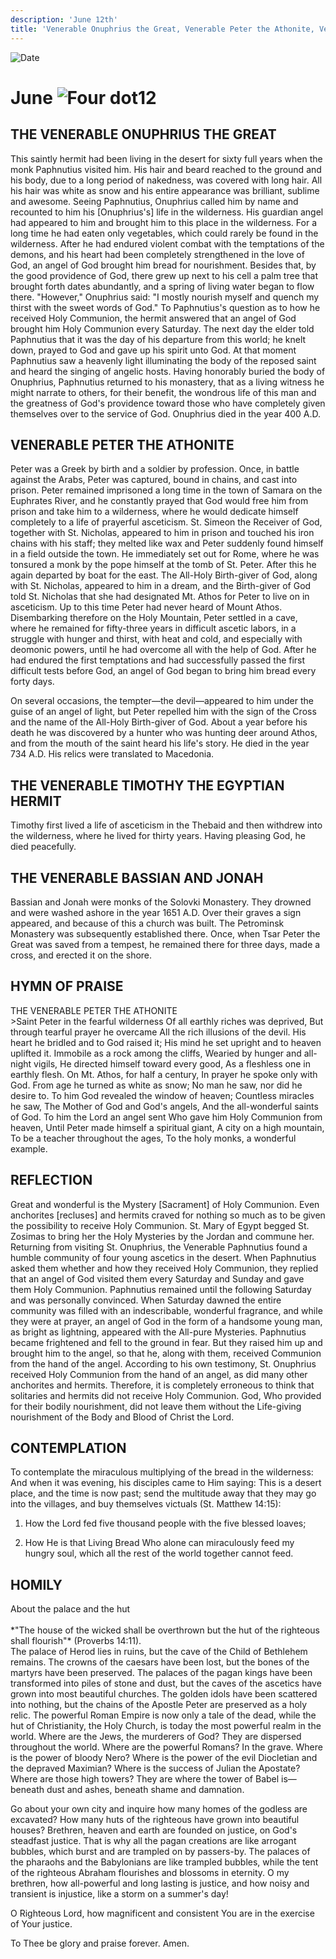 ```yaml
---
description: 'June 12th'
title: 'Venerable Onuphrius the Great, Venerable Peter the Athonite, Venerable Timothy the Egyptian Hermit'
---
```


<RunningHead />
<Image src="/title-imprint.png" height={68} width={50} alt="Date" className="title-imprint"/>

# <div id="date">June <Image className="four-dot" src="/four-dot.png" height={15} width={15} alt="Four dot" />12</div>

## THE VENERABLE ONUPHRIUS THE GREAT

This saintly hermit had been living in the desert for sixty full years when the monk Paphnutius visited him. His hair and beard reached to the ground and his body, due to a long period of nakedness, was covered with long hair. All his hair was white as snow and his entire appearance was brilliant, sublime and awesome. Seeing Paphnutius, Onuphrius called him by name and recounted to him his [Onuphrius's] life in the wilderness. His guardian angel had appeared to him and brought him to this place in the wilderness. For a long time he had eaten only vegetables, which could rarely be found in the wilderness. After he had endured violent combat with the temptations of the demons, and his heart had been completely strengthened in the love of God, an angel of God brought him bread for nourishment. Besides that, by the good providence of God, there grew up next to his cell a palm tree that brought forth dates abundantly, and a spring of living water began to flow there. "However," Onuphrius said: "I mostly nourish myself and quench my thirst with the sweet words of God." To Paphnutius's question as to how he received Holy Communion, the hermit answered that an angel of God brought him Holy Communion every Saturday. The next day the elder told Paphnutius that it was the day of his departure from this world; he knelt down, prayed to God and gave up his spirit unto God. At that moment Paphnutius saw a heavenly light illuminating the body of the reposed saint and heard the singing of angelic hosts. Having honorably buried the body of Onuphrius, Paphnutius returned to his monastery, that as a living witness he might narrate to others, for their benefit, the wondrous life of this man and the greatness of God's providence toward those who have completely given themselves over to the service of God. Onuphrius died in the year 400 A.D.

## VENERABLE PETER THE ATHONITE

Peter was a Greek by birth and a soldier by profession. Once, in battle against the Arabs, Peter was captured, bound in chains, and cast into prison. Peter remained imprisoned a long time in the town of Samara on the Euphrates River, and he constantly prayed that God would free him from prison and take him to a wilderness, where he would dedicate himself completely to a life of prayerful asceticism. St. Simeon the Receiver of God, together with St. Nicholas, appeared to him in prison and touched his iron chains with his staff; they melted like wax and Peter suddenly found himself in a field outside the town. He immediately set out for Rome, where he was tonsured a monk by the pope himself at the tomb of St. Peter. After this he again departed by boat for the east. The All-Holy Birth-giver of God, along with St. Nicholas, appeared to him in a dream, and the Birth-giver of God told St. Nicholas that she had designated Mt. Athos for Peter to live on in asceticism. Up to this time Peter had never heard of Mount Athos. Disembarking therefore on the Holy Mountain, Peter settled in a cave, where he remained for fifty-three years in difficult ascetic labors, in a struggle with hunger and thirst, with heat and cold, and especially with deomonic powers, until he had overcome all with the help of God. After he had endured the first temptations and had successfully passed the first difficult tests before God, an angel of God began to bring him bread every forty days.

On several occasions, the tempter—the devil—appeared to him under the guise of an angel of light, but Peter repelled him with the sign of the Cross and the name of the All-Holy Birth-giver of God. About a year before his death he was discovered by a hunter who was hunting deer around Athos, and from the mouth of the saint heard his life's story. He died in the year 734 A.D. His relics were translated to Macedonia.

## THE VENERABLE TIMOTHY THE EGYPTIAN HERMIT

Timothy first lived a life of asceticism in the Thebaid and then withdrew into the wilderness, where he lived for thirty years. Having pleasing God, he died peacefully.

## THE VENERABLE BASSIAN AND JONAH

Bassian and Jonah were monks of the Solovki Monastery. They drowned and were washed ashore in the year 1651 A.D. Over their graves a sign appeared, and because of this a church was built. The Petrominsk Monastery was subsequently established there. Once, when Tsar Peter the Great was saved from a tempest, he remained there for three days, made a cross, and erected it on the shore.


## HYMN OF PRAISE
<div style={{textAlign:'center', color:'crimson', fontWeight:'bold'}}>
THE VENERABLE PETER THE ATHONITE
</div>
>Saint Peter in the fearful wilderness  
Of all earthly riches was deprived,  
But through tearful prayer he overcame  
All the rich illusions of the devil.  
His heart he bridled and to God raised it;  
His mind he set upright and to heaven uplifted it.  
Immobile as a rock among the cliffs,  
Wearied by hunger and all-night vigils,  
He directed himself toward every good,  
As a fleshless one in earthly flesh.  
On Mt. Athos, for half a century,  
In prayer he spoke only with God.  
From age he turned as white as snow;  
No man he saw, nor did he desire to.  
To him God revealed the window of heaven;  
Countless miracles he saw,  
The Mother of God and God's angels,  
And the all-wonderful saints of God.  
To him the Lord an angel sent  
Who gave him Holy Communion from heaven,  
Until Peter made himself a spiritual giant,  
A city on a high mountain,  
To be a teacher throughout the ages,  
To the holy monks, a wonderful example.  

## REFLECTION

Great and wonderful is the Mystery [Sacrament] of Holy Communion. Even anchorites [recluses] and hermits craved for nothing so much as to be given the possibility to receive Holy Communion. St. Mary of Egypt begged St. Zosimas to bring her the Holy Mysteries by the Jordan and commune her. Returning from visiting St. Onuphrius, the Venerable Paphnutius found a humble community of four young ascetics in the desert. When Paphnutius asked them whether and how they received Holy Communion, they replied that an angel of God visited them every Saturday and Sunday and gave them Holy Communion. Paphnutius remained until the following Saturday and was personally convinced. When Saturday dawned the entire community was filled with an indescribable, wonderful fragrance, and while they were at prayer, an angel of God in the form of a handsome young man, as bright as lightning, appeared with the All-pure Mysteries. Paphnutius became frightened and fell to the ground in fear. But they raised him up and brought him to the angel, so that he, along with them, received Communion from the hand of the angel. According to his own testimony, St. Onuphrius received Holy Communion from the hand of an angel, as did many other anchorites and hermits. Therefore, it is completely erroneous to think that solitaries and hermits did not receive Holy Communion. God, Who provided for their bodily nourishment, did not leave them without the Life-giving nourishment of the Body and Blood of Christ the Lord.

## CONTEMPLATION

To contemplate the miraculous multiplying of the bread in the wilderness: And when it was evening, his disciples came to Him saying: This is a desert place, and the time is now past; send the multitude away that they may go into the villages, and buy themselves victuals (St. Matthew 14:15):

1. How the Lord fed five thousand people with the five blessed loaves;

2. How He is that Living Bread Who alone can miraculously feed my hungry soul, which all the rest of the world together cannot feed.


## HOMILY
<div style={{textAlign:'center', color:'crimson', fontWeight:'bold'}}>
About the palace and the hut
</div>
<br />
<div style={{textAlign:'right'}}>
*"The house of the wicked shall be overthrown but the hut of the righteous shall flourish"* (Proverbs 14:11).
</div>
The palace of Herod lies in ruins, but the cave of the Child of Bethlehem remains. The crowns of the caesars have been lost, but the bones of the martyrs have been preserved. The palaces of the pagan kings have been transformed into piles of stone and dust, but the caves of the ascetics have grown into most beautiful churches. The golden idols have been scattered into nothing, but the chains of the Apostle Peter are preserved as a holy relic. The powerful Roman Empire is now only a tale of the dead, while the hut of Christianity, the Holy Church, is today the most powerful realm in the world. Where are the Jews, the murderers of God? They are dispersed throughout the world. Where are the powerful Romans? In the grave. Where is the power of bloody Nero? Where is the power of the evil Diocletian and the depraved Maximian? Where is the success of Julian the Apostate? Where are those high towers? They are where the tower of Babel is—beneath dust and ashes, beneath shame and damnation.

Go about your own city and inquire how many homes of the godless are excavated? How many huts of the righteous have grown into beautiful houses? Brethren, heaven and earth are founded on justice, on God's steadfast justice. That is why all the pagan creations are like arrogant bubbles, which burst and are trampled on by passers-by. The palaces of the pharaohs and the Babylonians are like trampled bubbles, while the tent of the righteous Abraham flourishes and blossoms in eternity. O my brethren, how all-powerful and long lasting is justice, and how noisy and transient is injustice, like a storm on a summer's day!

O Righteous Lord, how magnificent and consistent You are in the exercise of Your justice.

To Thee be glory and praise forever. Amen.